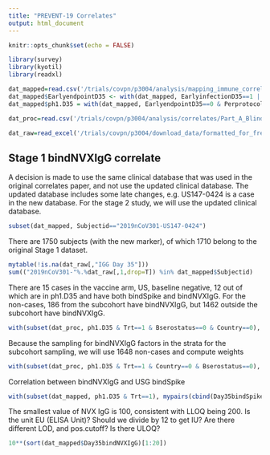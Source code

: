 ```yaml
---
title: "PREVENT-19 Correlates"
output: html_document
---
```


```r
knitr::opts_chunk$set(echo = FALSE)

library(survey)
library(kyotil)
library(readxl)

dat_mapped=read.csv('/trials/covpn/p3004/analysis/mapping_immune_correlates/stage1/adata/COVID_Novavax_realdata_20240305.csv')
dat_mapped$EarlyendpointD35 <- with(dat_mapped, EarlyinfectionD35==1 | (EventIndPrimaryD1==1 & EventTimePrimaryD1 < NumberdaysD1toD35 + 7),1,0)
dat_mapped$ph1.D35 = with(dat_mapped, EarlyendpointD35==0 & Perprotocol==1 & EventTimePrimaryD35 >= 7)

dat_proc=read.csv('/trials/covpn/p3004/analysis/correlates/Part_A_Blinded_Phase_Data/adata/prevent19_data_processed_20240307.csv')

dat_raw=read_excel('/trials/covpn/p3004/download_data/formatted_for_fred_hutch.xlsx')
```

## Stage 1 bindNVXIgG correlate

A decision is made to use the same clinical database that was used in the original correlates paper, and not use the updated clinical database. The updated database includes some late changes, e.g. US147-0424 is a case in the new database. For the stage 2 study, we will use the updated clinical database. 
```r
subset(dat_mapped, Subjectid=="2019nCoV301-US147-0424")
```

There are 1750 subjects (with the new marker), of which 1710 belong to the original Stage 1 dataset. 
```r
mytable(!is.na(dat_raw[,"IGG Day 35"]))
sum(("2019nCoV301-"%.%dat_raw[,1,drop=T]) %in% dat_mapped$Subjectid)
```

There are 15 cases in the vaccine arm, US, baseline negative, 12 out of which are in ph1.D35 and have both bindSpike and bindNVXIgG. For the non-cases, 186 from the subcohort have bindNVXIgG, but 1462 outside the subcohort have bindNVXIgG. 
```r
with(subset(dat_proc, ph1.D35 & Trt==1 & Bserostatus==0 & Country==0), mytable(!is.na(Day35bindSpike), !is.na(Day35bindNVXIgG), EventIndPrimaryD1))
```
Because the sampling for bindNVXIgG factors in the strata for the subcohort sampling, we will use 1648 non-cases and compute weights 
```r
with(subset(dat_proc, ph1.D35 & Trt==1 & Country==0 & Bserostatus==0), mytable(ph2.D35NVX, Wstratum))
```



Correlation between bindNVXIgG and USG bindSpike
```r
with(subset(dat_mapped, ph1.D35 & Trt==1), mypairs(cbind(Day35bindSpike, Day35bindNVXIgG)))
```


The smallest value of NVX IgG is 100, consistent with LLOQ being 200. Is the unit EU (ELISA Unit)? Should we divide by 12 to get IU? Are there different LOD, and pos.cutoff? Is there ULOQ?
```r
10**(sort(dat_mapped$Day35bindNVXIgG)[1:20])
```

